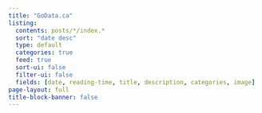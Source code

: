 ```yaml
---
title: "GoData.ca"
listing:
  contents: posts/*/index.*
  sort: "date desc"
  type: default
  categories: true
  feed: true
  sort-ui: false
  filter-ui: false
  fields: [date, reading-time, title, description, categories, image]
page-layout: full
title-block-banner: false
---
```

